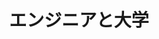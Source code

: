 ﻿---
title: "エンジニアと大学"
category: "工学院"
vol: 40
interviewee: "鈴木 博 "
url: ""
tags: ["コンピュータ","通信","電波","干渉"]
pdf: "40-6.pdf"
career: ""
preface: "携帯電話のような移動通信の研究。電波の干渉などをコンピュータ上で再現するシミュレータを開発している。先生がこの研究をはじめた経緯もうかがっている。"
---
